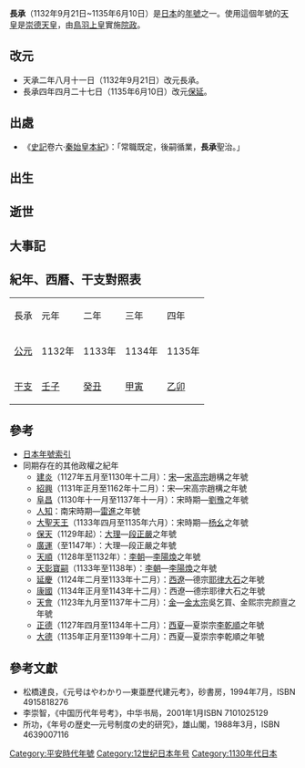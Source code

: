 {{Otheruses|長栍|subject=日本年號|other=朝鮮半島民間信仰}}
{{noteTA
|1=zh-hans:杨幺; zh-hant:楊么;
}}
{{japanese|japanese=長承|kana=ちょうしょう|romaji=Chōshō}}

'''長承'''（1132年9月21日~1135年6月10日）是[[日本|日本]]的[[年號|年號]]之一。使用這個年號的[[天皇|天皇]]是[[崇德天皇|崇德天皇]]，由[[鳥羽上皇|鳥羽上皇]]實施[[院政|院政]]。

==改元==
*天承二年八月十一日（1132年9月21日）改元長承。
*長承四年四月二十七日（1135年6月10日）改元[[保延|保延]]。

==出處==
*《[[史記|史記]]卷六·[[秦始皇|秦始皇]][[s:史記：卷6|本紀]]》：「常職既定，後嗣循業，'''長承'''聖治。」

==出生==

==逝世==

==大事記==

==紀年、西曆、干支對照表==
{| class="wikitable" cellspacing=0 style="text-align:center"
|- style="font-weight:bold;background-color:#CCCCCC;color:#000000"
|長承||元年||二年||三年||四年
|- style="background-color:#FFFFFF;"
|[[公元|公元]]||1132年||1133年||1134年||1135年
|- style="background-color:#FFFFFF;"
|[[干支|干支]]||[[壬子|壬子]]||[[癸丑|癸丑]]||[[甲寅|甲寅]]||[[乙卯|乙卯]]
|}

==參考==
*[[日本年號索引|日本年號索引]]
*同期存在的其他政權之紀年
**[[建炎|建炎]]（1127年五月至1130年十二月）：[[南宋|宋]]—[[宋高宗|宋高宗]]趙構之年號
**[[紹興_(宋高宗)|紹興]]（1131年正月至1162年十二月）：宋—宋高宗趙構之年號
**[[阜昌|阜昌]]（1130年十一月至1137年十一月）：宋時期—[[劉豫|劉豫]]之年號
**[[人知|人知]]：南宋時期—[[雷進|雷進]]之年號
**[[大聖天王|大聖天王]]（1133年四月至1135年六月）：宋時期—[[楊么|杨幺]]之年號
**[[保天|保天]]（1129年起）：[[大理國|大理]]—[[段正嚴|段正嚴]]之年號
**[[广运_(大理)|廣運]]（至1147年）：大理—段正嚴之年號
**[[天順_(李陽煥)|天順]]（1128年至1132年）：[[李朝_(越南)|李朝]]—[[李陽煥|李陽煥]]之年號
**[[天彰寶嗣|天彰寶嗣]]（1133年至1138年）：[[李朝_(越南)|李朝]]—[[李陽煥|李陽煥]]之年號
**[[延慶_(耶律大石)|延慶]]（1124年二月至1133年十二月）：[[西遼|西遼]]—德宗[[耶律大石|耶律大石]]之年號
**[[康國_(耶律大石)|康國]]（1134年正月至1143年十二月）：西遼—德宗耶律大石之年號
**[[天會_(金太宗)|天會]]（1123年九月至1137年十二月）：[[金朝|金]]—[[金太宗|金太宗]]吳乞買、金熙宗完颜亶之年號
**[[正德_(李乾順)|正德]]（1127年四月至1134年十二月）：[[西夏|西夏]]—夏崇宗[[李乾順|李乾順]]之年號
**[[大德_(夏崇宗)|大德]]（1135年正月至1139年十二月）：西夏—夏崇宗李乾順之年號

==參考文獻==
*松橋達良，《元号はやわかり—東亜歷代建元考》，砂書房，1994年7月，ISBN 4915818276
*李崇智，《中国历代年号考》，中华书局，2001年1月ISBN 7101025129
*所功，《年号の歴史―元号制度の史的研究》，雄山閣，1988年3月，ISBN 4639007116

{{年号|[[天承|天承]]|[[日本年號|日本年號]]|[[保延|保延]]}}
{{日本元號}}
{{DEFAULTSORT:Choushou}}

[[Category:平安時代年號|Category:平安時代年號]]
[[Category:12世纪日本年号|Category:12世纪日本年号]]
[[Category:1130年代日本|Category:1130年代日本]]